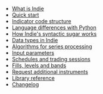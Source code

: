 * [What is Indie](What-is-Indie)
* [Quick start](Quick-start)
* [Indicator code structure](Indicator-code-structure)
* [Language differences with Python](Language-differences-with-Python)
* [How Indie's syntactic sugar works](How-Indies-syntactic-sugar-works)
* [Data types in Indie](Data-types-in-Indie)
* [Algorithms for series processing](Algorithms-for-series-processing)
* [Input parameters](Input-parameters)
* [Schedules and trading sessions](Schedules-and-Trading-Sessions)
* [Fills, levels and bands](Fills-levels-and-bands)
* [Request additional instruments](Request-additional-instruments)
* [Library reference](Library-reference)
* [Changelog](Changelog.md)
